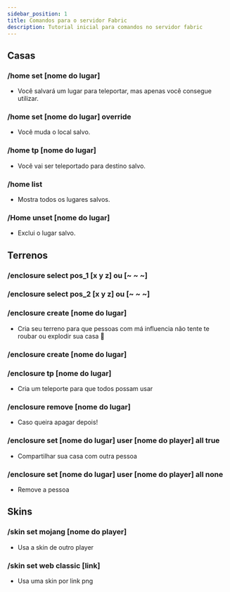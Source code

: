 ```yaml
---
sidebar_position: 1
title: Comandos para o servidor Fabric
description: Tutorial inicial para comandos no servidor fabric
---
```


## Casas


### /home set [nome do lugar]
- Você salvará um lugar para teleportar, mas apenas você consegue utilizar.

### /home set [nome do lugar] override 
- Você muda o local salvo.

### /home tp [nome do lugar]
- Você vai ser teleportado para destino salvo. 

### /home list
- Mostra todos os lugares salvos.

### /Home unset [nome do lugar]
- Exclui o lugar salvo.

## Terrenos


### /enclosure select pos_1 [x y z] ou [\~ \~ \~]
### /enclosure select pos_2 [x y z] ou [\~ \~ \~]
### /enclosure create [nome do lugar]
- Cria seu terreno para que pessoas com má influencia não tente te roubar ou explodir sua casa 🙂

### /enclosure create [nome do lugar]
### /enclosure tp [nome do lugar]
- Cria um teleporte para que todos possam usar

### /enclosure remove [nome do lugar]
- Caso queira apagar depois!

### /enclosure set [nome do lugar] user [nome do player] all true
- Compartilhar sua casa com outra pessoa

### /enclosure set [nome do lugar] user [nome do player] all none
- Remove a pessoa

## Skins


### /skin set mojang [nome do player]
- Usa a skin de outro player

### /skin set web classic [link]
- Usa uma skin por link png
